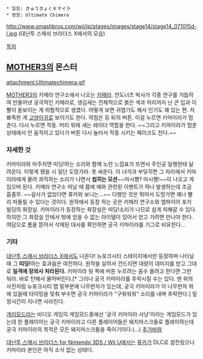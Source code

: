  * 일칭: きゅうきょくキマイラ
 * 영칭: Ultimate Chimera

http://www.smashbros.com/wii/jp/stages/images/stage14/stage14_071015d-l.jpg
(대난투 스매쉬 브라더스 X에서의 모습)

[[목차]]

== [[MOTHER3]]의 몬스터 ==
attachment:Ultimatechimera.gif

[[MOTHER3]]의 키메라 연구소에서 나오는 [[키메라]]. 안도너츠 박사가 각종 연구를 거듭하여 만들어낸 궁극적인 키메라로, 생김새는 전체적으로 붉은 색과 허리까지 난 큰 입과 이빨이 돋보이는 게 위협적으로 생겼다. 어떻게 보면 귀엽기도 해서 인기도 꽤 있는 편. 저 뾰족한 게 [[고양이귀]]로 보이기도 한다. 약점은 등 뒤의 버튼. 이걸 누르면 키마이라가 멈춘다. 다시 누르면 작동. 머리 위에 새는 레이더 역할을 한다. ~~그리고 키마이라가 멈춘 상태에서 안 움직이고 있다가 버튼 다시 눌러서 작동 시키는 페이크도 친다.~~
=== 자세한 것 === 
키마이라와 마주치면 띠딩!하는 소리와 함께 노란 느낌표가 뜨면서 주인공 일행한테 달려온다. 이렇게 됐을 시 일단 도망가라. 못 싸운다. 이 녀석과 부딪히면 그 자리에서 키마이라에게 물려 콰직하는 소리가 나면서 '''씹히는 모션'''~~마시쪙? 마시쪙!~~이 나오고 게임오버 된다. 키메라 연구소 떠날 때 쯤에 얘와 관련된 이벤트가 하나 발생하는데 조금 흠좀무. ~~살사가 없었다면 류카와 보니는...~~ 다행인 것은 뛰어서 도망가면 꽤나 빨리 따돌릴 수 있다는 것이다. 원작에서 등장 하는 곳은 키메라 연구소와 엠파이어 포키 빌딩의 화장실. 키마이라가 등장하는 화장실은 띠딩!소리가 나므로 쉽게 피해갈 수 있다. 하지만 그 화장실 안에서 밖에 얻을 수 없는 아이템이 있어서 얻고 가려면 만나야 한다. 여담으로 롬을 뜯어서 삭제된 대사를 확인하면 궁극 키마이라를 기그로 비유한다...
=== 기타 ===
[[대난투 스매시 브라더스 X]]에서도 나온다!
뉴포크시티 스테이지에서만 등장하며 나타날때 그 '''띠딩!'''하는 효과음은 여전하다. 원작을 살려서 건드리면 대량의 데미지를 받고 그대로  '''일격에 장외사 처리된다.'''
키마이라 뒷 쪽에 버튼 누르려는 꼼수 쓸려고 한다면 그만 둬라. 바로 턴해서 물어버린다.[* 그러나 궁극 키마이라를 추락시킬 수는 있다. 맨 위의 사진처럼 뉴포크시티 맵 밑부분에 나무판자가 있는데, 궁극 키마이라가 이 나무판자 위에 있을때 타이밍을 맞춰 부수면 궁극 키마이라가 "구워워워" 소리를 내며 추락한다.] 일정시간이 지나면 사라진다.

[[개리모드]]라는 비디오 게임의 게임모드중에선 '궁극 키마이라 사냥'이라는 게임모드가 있는데 한 플레이어는 궁극 키마이라고 다른 플레이어들은 돼지마스크들로 플레이하는데 궁극 키마이라의 목적은 모든 돼지마스크들을 죽이기이다.(...)
[[추가바람]]

[[대난투 스매시 브라더스 for Nintendo 3DS / Wii U]]에서는 [[류카]]가 DLC로 참전됬으나 키마이라 본인은 아직 소식 없는 상태다.
